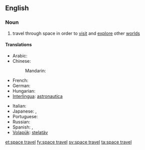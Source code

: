 ==English==

===Noun===
{{wikipedia|space exploration}}
{{en-noun|sg=[[space]] [[travel]]|-}}

# travel through space in order to [[visit]] and [[explore]] other [[world]]s

====Translations====
{{trans-top|travel through space in order to visit and explore other worlds}}
* Arabic: {{t|ar|الرحلات الفضائية|f|p|tr=al-riHlaat al-faDaa'íyya|sc=Arab}}
* Chinese:
*: Mandarin: {{t|zh|太空旅行|tr=tàikōng lǚxíng|sc=Hani}}
* French: {{t|fr|voyage d'espace|m}}
* German: {{t+|de|Raumfahrt|f}}
* Hungarian: {{t+|hu|űrrepülés}}
* [[Interlingua]]: [[astronautica]]
{{trans-mid}}
* Italian: {{t|it|corsa di spazio|f}}
* Japanese: {{t|ja|宇宙旅行|tr=うちゅうりょこう, uchū ryokō|sc=Jpan}}, {{t|ja|スペーストラベル|tr=supēsutoraberu|sc=Jpan}}
* Portuguese: {{t|pt|curso do espaço|m}}
* Russian: {{t|ru|космическое путешествие|n|tr=kosmíčeskoje putešéstvije|sc=Cyrl}}
* Spanish: {{t|es|viaje espacial|m}}, {{t|es|recorrido de espacial|m}}
* [[Volapük]]: [[stelatäv]]
{{trans-bottom}}

[[et:space travel]]
[[fy:space travel]]
[[sv:space travel]]
[[ta:space travel]]